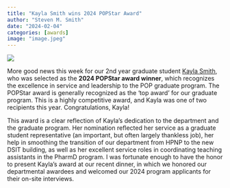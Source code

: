 ```yaml
---
title: "Kayla Smith wins 2024 POPStar Award"
author: "Steven M. Smith"
date: "2024-02-04"
categories: [awards]
image: "image.jpeg"
---
```


![](Image.jpeg)

More good news this week for our 2nd year graduate student [Kayla Smith](https://pop.pharmacy.ufl.edu/people/students/kayla-smith/), who was selected as the **2024 POPStar award winner**, which recognizes the excellence in service and leadership to the POP graduate program. The POPStar award is generally recognized as the 'top award' for our graduate program. This is a highly competitive award, and Kayla was one of two recipients this year. Congratulations, Kayla!

This award is a clear reflection of Kayla's dedication to the department and the graduate program. Her nomination reflected her service as a graduate student representative (an important, but often largely thankless job), her help in smoothing the transition of our department from HPNP to the new DSIT building, as well as her excellent service roles in coordinating teaching assistants in the PharmD program. I was fortunate enough to have the honor to present Kayla's award at our recent dinner, in which we honored our departmental awardees and welcomed our 2024 program applicants for their on-site interviews.
